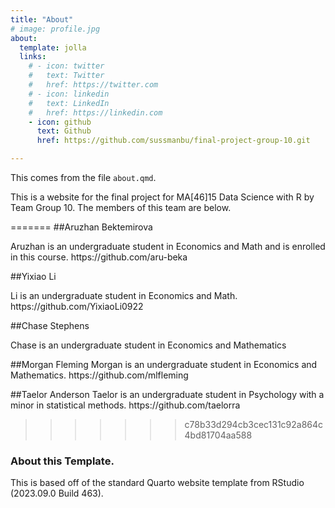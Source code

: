 ```yaml
---
title: "About"
# image: profile.jpg
about:
  template: jolla
  links:
    # - icon: twitter
    #   text: Twitter
    #   href: https://twitter.com
    # - icon: linkedin
    #   text: LinkedIn
    #   href: https://linkedin.com
    - icon: github
      text: Github
      href: https://github.com/sussmanbu/final-project-group-10.git

---
```



This comes from the file `about.qmd`.

This is a website for the final project for MA[46]15 Data Science with R by Team Group 10.
The members of this team are below.


=======
##Aruzhan Bektemirova

Aruzhan is an undergraduate student in Economics and Math and is enrolled in this course. 
https://github.com/aru-beka 

##Yixiao Li

Li is an undergraduate student in Economics and Math.
https://github.com/YixiaoLi0922

##Chase Stephens

Chase is an undergraduate student in Economics and Mathematics

##Morgan Fleming
Morgan is an undergraduate student in Economics and Mathematics. 
https://github.com/mlfleming 

##Taelor Anderson
Taelor is an undergraduate student in Psychology with a minor in statistical methods.
https://github.com/taelorra

>>>>>>> c78b33d294cb3cec131c92a864c4bd81704aa588

<!-- Please leave in the information below -->

### About this Template.

This is based off of the standard Quarto website template from RStudio (2023.09.0 Build 463).
